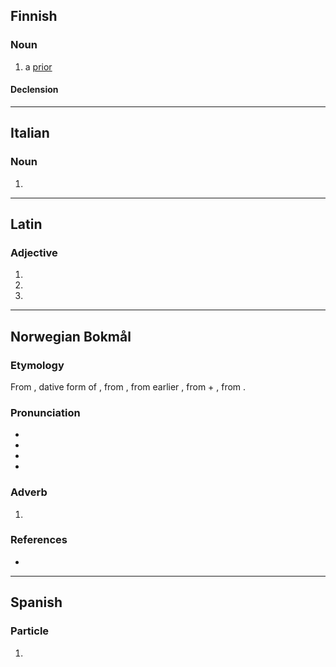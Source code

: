 ==Finnish==

===Noun===
{{fi-noun}}

# a [[prior]]

====Declension====
{{fi-decl-paperi|prior|a}}

----

==Italian==

===Noun===
{{head|it|noun plural form|g=m}}

# {{plural of|it|priore}}

----

==Latin==

===Adjective===
{{la-adj-form|priōrī}}

# {{inflection of|la|prior||dat|m|s}}
# {{inflection of|la|prior||dat|f|s}}
# {{inflection of|la|prior||dat|n|s}}

----

==Norwegian Bokmål==

===Etymology===
From {{der|nb|la|priōrī}}, dative form of {{m|la-med|prior||former, prior, previous}}, from {{der|nb|itc-pro|*priōs||former}}, from earlier {{m|itc-pro|*prijōs}}, from {{m|itc-pro|*pri}} + {{m|itc-pro|*-jōs}}, from {{der|nb|ine-pro|*-yōs|*-yōs ~ *-is-}}.

===Pronunciation===
* {{IPA|nb|/ˈpriːoːrɪ/}}
* {{audio|nb|NB - Pronunciation of Norwegian Bokmål «priori».ogg|Audio}}
* {{rhymes|nb|oːrɪ}}
* {{hyphenation|nb|pri|o|ri}}

===Adverb===
{{head|nb|adverb}}

# {{only used in|nb|a priori||a priori}}

===References===
* {{R:NAOB}}

----

==Spanish==

===Particle===
{{head|es|particle}}

# {{only used in|es|a priori}}